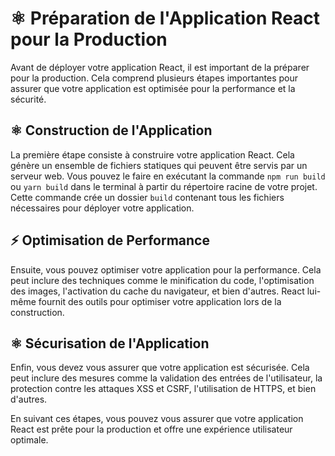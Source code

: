 # ⚛️ Préparation de l'Application React pour la Production

Avant de déployer votre application React, il est important de la préparer pour la production. Cela comprend plusieurs étapes importantes pour assurer que votre application est optimisée pour la performance et la sécurité.

## ⚛️ Construction de l'Application

La première étape consiste à construire votre application React. Cela génère un ensemble de fichiers statiques qui peuvent être servis par un serveur web. Vous pouvez le faire en exécutant la commande `npm run build` ou `yarn build` dans le terminal à partir du répertoire racine de votre projet. Cette commande crée un dossier `build` contenant tous les fichiers nécessaires pour déployer votre application.

## ⚡ Optimisation de Performance

Ensuite, vous pouvez optimiser votre application pour la performance. Cela peut inclure des techniques comme le minification du code, l'optimisation des images, l'activation du cache du navigateur, et bien d'autres. React lui-même fournit des outils pour optimiser votre application lors de la construction.

## ⚛️ Sécurisation de l'Application

Enfin, vous devez vous assurer que votre application est sécurisée. Cela peut inclure des mesures comme la validation des entrées de l'utilisateur, la protection contre les attaques XSS et CSRF, l'utilisation de HTTPS, et bien d'autres.

En suivant ces étapes, vous pouvez vous assurer que votre application React est prête pour la production et offre une expérience utilisateur optimale.
